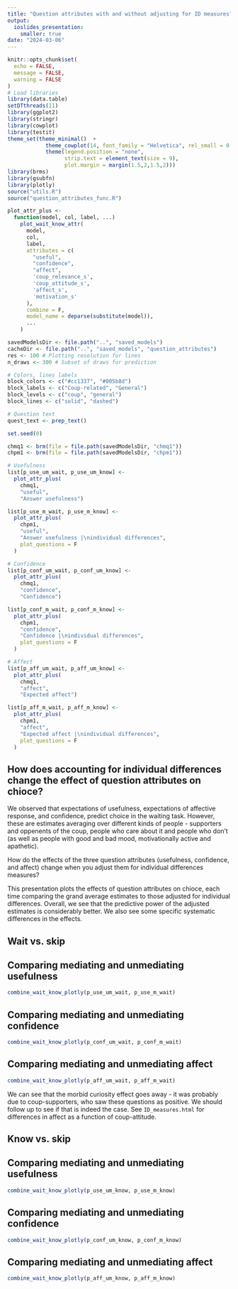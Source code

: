 ```yaml
---
title: "Question attributes with and without adjusting for ID measures"
output: 
  ioslides_presentation:
    smaller: true
date: "2024-03-06"
---
```


```r
knitr::opts_chunk$set(
  echo = FALSE,
  message = FALSE,
  warning = FALSE
)
# Load libraries
library(data.table)
setDTthreads(11)
library(ggplot2)
library(stringr)
library(cowplot)
library(testit)
theme_set(theme_minimal()  +
            theme_cowplot(14, font_family = "Helvetica", rel_small = 0.8) + 
            theme(legend.position = "none",
                  strip.text = element_text(size = 9),
                  plot.margin = margin(1.5,2,1.5,2)))
library(brms)
library(gsubfn)
library(plotly)
source("utils.R")
source("question_attributes_func.R")

plot_attr_plus <-
  function(model, col, label, ...)
    plot_wait_know_attr(
      model,
      col,
      label,
      attributes = c(
        "useful",
        "confidence",
        "affect",
        'coup_relevance_s',
        'coup_attitude_s',
        'affect_s',
        'motivation_s'
      ),
      combine = F,
      model_name = deparse(substitute(model)),
      ...
    )

savedModelsDir <- file.path("..", "saved_models")
cacheDir <- file.path("..", "saved_models", "question_attributes")
res <- 100 # Plotting resolution for lines
n_draws <- 300 # Subset of draws for prediction

# Colors, lines labels
block_colors <- c("#cc1337", "#005b8d")
block_labels <- c("Coup-related", "General")
block_levels <- c("coup", "general")
block_lines <- c("solid", "dashed")

# Question text
quest_text <- prep_text()

set.seed(0)
```

```r
chmq1 <- brm(file = file.path(savedModelsDir, "chmq1"))
chpm1 <- brm(file = file.path(savedModelsDir, "chpm1"))

# Usefulness
list[p_use_um_wait, p_use_um_know] <-
  plot_attr_plus(
    chmq1,
    "useful",
    "Answer usefulness")

list[p_use_m_wait, p_use_m_know] <-
  plot_attr_plus(
    chpm1,
    "useful",
    "Answer usefulness |\nindividual differences",
    plot_questions = F
  )

# Confidence
list[p_conf_um_wait, p_conf_um_know] <-
  plot_attr_plus(
    chmq1,
    "confidence",
    "Confidence")

list[p_conf_m_wait, p_conf_m_know] <-
  plot_attr_plus(
    chpm1,
    "confidence",
    "Confidence |\nindividual differences",
    plot_questions = F
  )

# Affect
list[p_aff_um_wait, p_aff_um_know] <-
  plot_attr_plus(
    chmq1,
    "affect",
    "Expected affect")

list[p_aff_m_wait, p_aff_m_know] <-
  plot_attr_plus(
    chpm1,
    "affect",
    "Expected affect |\nindividual differences",
    plot_questions = F
  )
```
## How does accounting for individual differences change the effect of question attributes on chioce?

We observed that expectations of usefulness, expectations of affective response, and confidence, predict choice in the waiting task. However, these are estimates averaging over different kinds of people - supporters and oppenents of the coup, people who care about it and people who don't (as well as people with good and bad mood, motivationally active and apathetic).

How do the effects of the three question attributes (usefulness, confidence, and affect) change when you adjust them for individual differences measures?

This presentation plots the effects of question attributes on chioce, each time comparing the grand average estimates to those adjusted for individual differences. Overall, we see that the predictive power of the adjusted estimates is considerably better. We also see some specific systematic differences in the effects.

## Wait vs. skip

## Comparing mediating and unmediating usefulness
```r
combine_wait_know_plotly(p_use_um_wait, p_use_m_wait)
```

## Comparing mediating and unmediating confidence
```r
combine_wait_know_plotly(p_conf_um_wait, p_conf_m_wait)
```

## Comparing mediating and unmediating affect
```r
combine_wait_know_plotly(p_aff_um_wait, p_aff_m_wait)
```

We can see that the morbid curiosity effect goes away - it was probably due to coup-supporters, who saw these questions as positive. We should follow up to see if that is indeed the case. See `ID_measures.html` for differences in affect as a function of coup-attitude.

## Know vs. skip

## Comparing mediating and unmediating usefulness
```r
combine_wait_know_plotly(p_use_um_know, p_use_m_know)
```

## Comparing mediating and unmediating confidence
```r
combine_wait_know_plotly(p_conf_um_know, p_conf_m_know)
```

## Comparing mediating and unmediating affect
```r
combine_wait_know_plotly(p_aff_um_know, p_aff_m_know)
```

